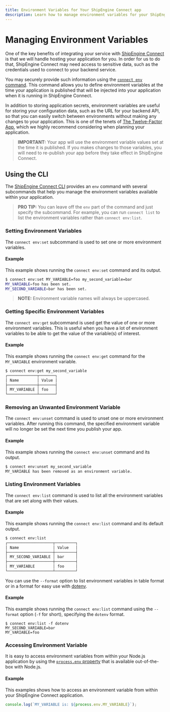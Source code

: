 ```yaml
---
title: Environment Variables for Your ShipEngine Connect app
description: Learn how to manage environment variables for your ShipEngine Connect application with the ShipEngine Connect CLI
---
```


Managing Environment Variables
===========================

One of the key benefits of integrating your service with [ShipEngine Connect](./../index.mdx) is that we will handle
hosting your application for you. In order for us to do that, ShipEngine Connect may need access to sensitive data,
such as the credentials used to connect to your backend service.

You may securely provide such information using the [`connect env` command](./cli#manage-environment-variables).
This command allows you to define environment variables at the time your application is published that will be injected
into your application when it is running in ShipEngine Connect.

In addition to storing application secrets, environment variables are useful for storing your configuration data, such
as the URL for your backend API, so that you can easily switch between environments without making any changes to your
application. This is one of the tenets of [The Twelve-Factor App](https://12factor.net/), which we highly recommend
considering when planning your application.

> **IMPORTANT:**
> Your app will use the environment variable values set at the time it is published. If you makes changes to those
> variables, you will need to re-publish your app before they take effect in ShipEngine Connect.

Using the CLI
------------------
The [ShipEngine Connect CLI](./cli.mdx#manage-environment-variables) provides an `env` command with several subcommands that help you manage the
environment variables available within your application.

> **PRO TIP:**
> You can leave off the `env` part of the command and just specify the subcommand. For example, you can run
> `connect list` to list the environment variables rather than `connect env:list`.

### Setting Environment Variables

The `connect env:set` subcommand is used to set one or more environment variables.

#### Example
This example shows running the `connect env:set` command and its output.
```bash
$ connect env:set MY_VARIABLE=foo my_second_variable=bar
MY_VARIABLE=foo has been set.
MY_SECOND_VARIABLE=bar has been set.
```

> **NOTE:** Environment variable names will always be uppercased.

### Getting Specific Environment Variables

The `connect env:get` subcommand is used get the value of one or more environment variables. This is useful when you
have a lot of environment variables to be able to get the value of the variable(s) of interest.

#### Example
This example shows running the `connect env:get` command for the `MY_VARIABLE` environment variable.
```bash
$ connect env:get my_second_variable
┌─────────────┬───────┐
│ Name        │ Value │
├─────────────┼───────┤
│ MY_VARIABLE │ foo   │
└─────────────┴───────┘
```

### Removing an Unwanted Environment Variable
The `connect env:unset` command is used to unset one or more environment variables. After running this command,
the specified environment variable will no longer be set the next time you publish your app.

#### Example
This example shows running the `connect env:unset` command and its output.
```bash
$ connect env:unset my_second_variable
MY_VARIABLE has been removed as an environment variable.
```

### Listing Environment Variables
The `connect env:list` command is used to list all the environment variables that are set along with their values.

#### Example
This example shows running the `connect env:list` command and its default output.
```bash
$ connect env:list
┌────────────────────┬─────────┐
│ Name               │ Value   │
├────────────────────┼─────────┤
│ MY_SECOND_VARIABLE │ bar     │
├────────────────────┼─────────┤
│ MY_VARIABLE        │ foo     │
└────────────────────┴─────────┘
```

You can use the `--format` option to list environment variables in table format or in a format
for easy use with [dotenv](https://www.npmjs.com/package/dotenv).

#### Example
This example shows running the `connect env:list` command using the `--format` option (`-f` for short), specifying the `dotenv` format.
```
$ connect env:list -f dotenv
MY_SECOND_VARIABLE=bar
MY_VARIABLE=foo
```

### Accessing Environment Variable

It is easy to access environment variables from within your Node.js application by using the [`process.env` property](https://nodejs.org/api/process.html#process_process_env)
that is available out-of-the-box with Node.js.

#### Example
This examples shows how to access an environment variable from within your ShipEngine Connect application.
```javascript
console.log(`MY_VARIABLE is: ${process.env.MY_VARIABLE}`);
```

<Pager
prev="./typescript.mdx" prevTitle="Developing in Typescript"
next="./error-handling.mdx" nextTitle="Error Handling"
/>
